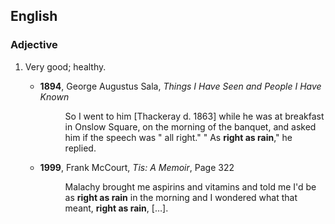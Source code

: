 {{rft|comparative form?}}
==English==

===Adjective===
{{en-adj|pos=[[right]] [[as]] [[rain]]|[[righter]] [[than]] [[rain]]|-|}}

#{{context|colloquial|simile}} Very good; healthy.
#* '''1894''', George Augustus Sala, ''Things I Have Seen and People I Have Known''
#*:So I went to him [Thackeray d. 1863] while he was at breakfast in Onslow Square, on the morning of the banquet, and asked him if the speech was " all right." " As '''right as rain'''," he replied.
#* '''1999''', Frank McCourt, ''Tis: A Memoir'', Page 322
#*:Malachy brought me aspirins and vitamins and told me I'd be as '''right as rain''' in the morning and I wondered what that meant, '''right as rain''', […].